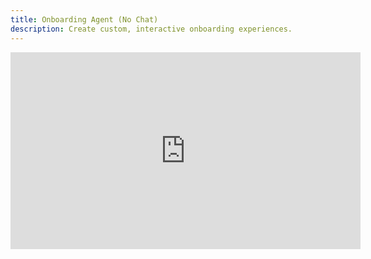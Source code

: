 ```yaml
---
title: Onboarding Agent (No Chat)
description: Create custom, interactive onboarding experiences.
---
```


<iframe
	width='560'
	height='315'
	src='https://www.youtube.com/embed/LfjFg03i8kc'
	title='No Chat Onboarding Agent'
	frameBorder='0'
	allow='accelerometer; autoplay; clipboard-write; encrypted-media; gyroscope; picture-in-picture'
	allowFullScreen></iframe>
